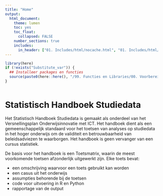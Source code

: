 ```yaml
---
title: "Home"
output:
  html_document:
    theme: lumen
    toc: yes
    toc_float: 
      collapsed: FALSE 
    number_sections: true
    includes:
      in_header: ["01. Includes/html/nocache.html", "01. Includes/html/favicon.html", "01. Includes/html/analytics.html"] 
---
```


<!-- ## CLOSEDBLOK: Functies.R -->
```r
library(here)
if (!exists("Substitute_var")) {
  ## Installeer packages en functies
  source(paste0(here::here(), "/99. Functies en Libraries/00. Voorbereidingen.R"), echo = FALSE)
}
```
<!-- ## /CLOSEDBLOK: Functies.R -->

<style>
`r htmltools::includeHTML(paste0(here::here(),"/01. Includes/css/Stylesheet_SHHO.css"))`
</style>

<!-- ## CLOSEDBLOK: Header.R -->
```r
```
<!-- ## /CLOSEDBLOK: Header.R -->

# Statistisch Handboek Studiedata
Het Statistisch Handboek Studiedata is gemaakt als onderdeel van het Versnellingsplan Onderwijsinnovatie met ICT. Het handboek dient als een gemeenschappelijk standaard voor het toetsen van analyses op studiedata in het hoger onderwijs om de validiteit en betrouwbaarheid van beleidsadviezen te waarborgen. Het handboek is geen vervanger van een cursus statistiek. 

De basis voor het handboek is een Toetsmatrix, waarin de meest voorkomende toetsen afzonderlijk uitgewerkt zijn. Elke toets bevat:  

* een omschrijving waarvoor een toets gebruikt kan worden  
* een casus uit het onderwijs
* assumpties behorende bij de toetsen  
* code voor uitvoering in R en Python   
* rapportage van de output   

<!-- ## CLOSEDBLOK: Footer.R -->
```r
```
<!-- ## /CLOSEDBLOK: Footer.R -->
